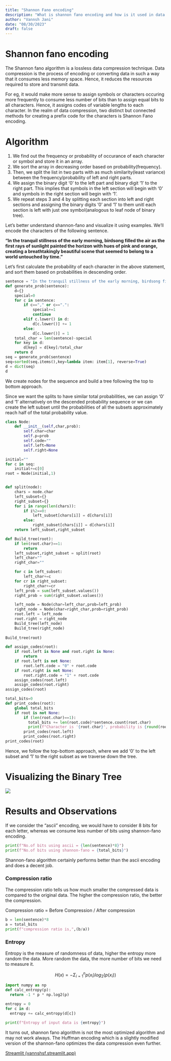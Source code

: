 ```yaml
---
title: "Shannon Fano encoding"
description: "What is shannon fano encoding and how is it used in data compression."
author: "Vannsh Jani"
date: "08/30/2023"
draft: false
---
```


# Shannon fano encoding

The Shannon fano algorithm is a lossless data compression technique. Data compression is the process of encoding or converting data in such a way that it consumes less memory space. Hence, it reduces the resources required to store and transmit data.

For eg, it would make more sense to assign symbols or characters occuring more frequently to consume less number of bits than to assign equal bits to all characters. Hence, it assigns codes of variable lengths to each character. In the realm of data compression, two distinct but connected methods for creating a prefix code for the characters is Shannon Fano encoding.

# Algorithm

1.  We find out the frequency or probability of occurance of each character or symbol and store it in an array.
2.  We sort the array in decreasing order based on probability(frequency).
3.  Then, we split the list in two parts with as much similarity(least variance) between the frequency/probability of left and right parts.
4.  We assign the binary digit '0' to the left part and binary digit '1' to the right part. This implies that symbols in the left section will begin with '0' and symbols in the right section will begin with '1'.
5.  We repeat steps 3 and 4 by splitting each section into left and right sections and assigning the binary digits '0' and '1' to them unitl each section is left with just one symbol(analogous to leaf node of binary tree).

Let's better understand shannon-fano and visualize it using examples. We'll encode the characters of the following sentence.

**"In the tranquil stillness of the early morning, birdsong filled the air as the first rays of sunlight painted the horizon with hues of pink and orange, creating a breathtakingly beautiful scene that seemed to belong to a world untouched by time."**

Let's first calculate the probability of each character in the above statement, and sort them based on probabilities in descending order.

```python
sentence = "In the tranquil stillness of the early morning, birdsong filled the air as the first rays of sunlight painted the horizon with hues of pink and orange, creating a breathtakingly beautiful scene that seemed to belong to a world untouched by time."
def generate_prob(sentence):
    d={}
    special=0
    for c in sentence:
        if c=="," or c==".":
            special+=1
            continue
        elif c.lower() in d:
            d[c.lower()] += 1
        else:
            d[c.lower()] = 1
    total_char = len(sentence)-special
    for key in d:
        d[key] = d[key]/total_char
    return d
seq = generate_prob(sentence)
seq=sorted(seq.items(),key=lambda item: item[1], reverse=True)
d = dict(seq)
d

```

We create nodes for the sequence and build a tree following the top to bottom approach.

Since we want the splits to have similar total probabilities, we can assign '0' and '1' alternatively on the descended probability sequence or we can create the left subset until the probabilities of all the subsets approximately reach half of the total probability value.

```python
class Node:
    def __init__(self,char,prob):
        self.char=char
        self.p=prob
        self.code=""
        self.left=None
        self.right=None

initial=""
for c in seq:
    initial+=c[0]
root = Node(initial,1)


def split(node):
    chars = node.char
    left_subset={}
    right_subset={}
    for i in range(len(chars)):
        if i%2==0:
            left_subset[chars[i]] = d[chars[i]]
        else:
            right_subset[chars[i]] = d[chars[i]]
    return left_subset,right_subset

def Build_tree(root):
    if len(root.char)==1:
        return
    left_subset,right_subset = split(root)
    left_char=""
    right_char=""

    for c in left_subset:
        left_char+=c
    for cr in right_subset:
        right_char+=cr
    left_prob = sum(left_subset.values())
    right_prob = sum(right_subset.values())

    left_node = Node(char=left_char,prob=left_prob)
    right_node = Node(char=right_char,prob=right_prob)
    root.left = left_node
    root.right = right_node
    Build_tree(left_node)
    Build_tree(right_node)
    
Build_tree(root)

def assign_codes(root):
    if root.left is None and root.right is None:
        return
    if root.left is not None:
        root.left.code = "0" + root.code
    if root.right is not None:
        root.right.code = "1" + root.code
    assign_codes(root.left)
    assign_codes(root.right)
assign_codes(root)

total_bits=0
def print_codes(root):
    global total_bits
    if root is not None:
        if (len(root.char)==1):
          total_bits += len(root.code)*sentence.count(root.char)
          print(f"Character is '{root.char}', probability is {round(root.p,4)} and code is {root.code}")
        print_codes(root.left)
        print_codes(root.right)
print_codes(root)
```

Hence, we follow the top-bottom approach, where we add '0' to the left subset and '1' to the right subset as we traverse down the tree.

# Visualizing the Binary Tree

![](images/binary_tree%202.png)

# Results and Observations

If we consider the "ascii" encoding, we would have to consider 8 bits for each letter, whereas we consume less number of bits using shannon-fano encoding.

```python
print(f"No.of bits using ascii = {len(sentence)*8}")
print(f"No.of bits using shannon-fano = {total_bits}")
```

Shannon-fano algorithm certainly performs better than the ascii encoding and does a decent job.

### Compression ratio

The compression ratio tells us how much smaller the compressed data is compared to the original data. The higher the compression ratio, the better the compression.

Compression ratio = Before Compression / After compression

```python
b = len(sentence)*8
a = total_bits
print(f"compression ratio is,",(b/a))
```

### Entropy

Entropy is the measure of randomness of data, higher the entropy more random the data. More random the data, the more number of bits we need to measure it.

$$
H(x) = -\Sigma_{i=1}^n p(x_i)log_2(p(x_i))
$$

```python
import numpy as np
def calc_entropy(p):
  return -1 * p * np.log2(p)

entropy = 0
for c in d:
  entropy += calc_entropy(d[c])
  
print(f"Entropy of input data is {entropy}")
```

It turns out, shannon fano algorithm is not the most optimized algorithm and may not work always. The Huffman encoding which is a slightly modified version of the shannon-fano optimizes the data compression even further.

[Streamlit (vannshsf.streamlit.app)](https://vannshsf.streamlit.app/)
